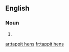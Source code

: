 ==English==

===Noun===
{{head|en|head=[[tappit]] [[hen]]s}}

# {{plural of|tappit hen}}

[[ar:tappit hens]]
[[fr:tappit hens]]